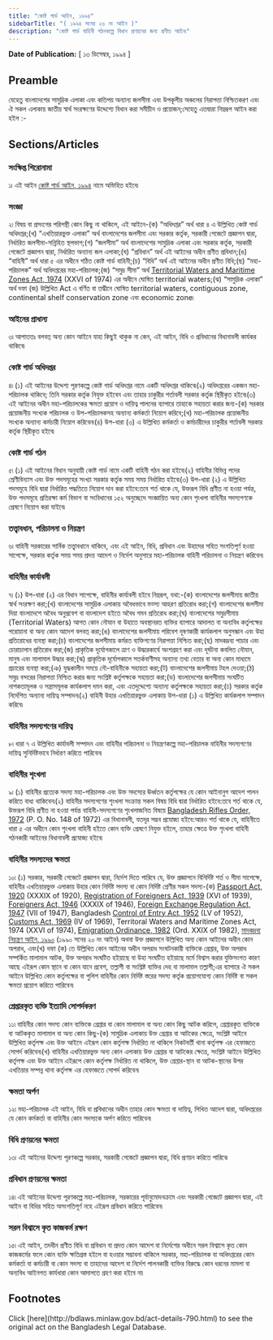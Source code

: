 ```yaml
---
title: "কোষ্ট গার্ড আইন, ১৯৯৪"
sidebarTitle: "( ১৯৯৪ সনের ২৬ নং আইন )"
description: "কোষ্ট গার্ড বাহিনী গঠনকল্পে বিধান প্রণয়নের জন্য প্রণীত আইন৷"
---
```


**Date of Publication:** [ ১৩ ডিসেম্বর, ১৯৯৪ ]

## Preamble

যেহেতু বাংলাদেশের সামুদ্রিক এলাকা এবং কতিপয় অন্যান্য জলসীমা এবং উপকূলীয় অঞ্চলের নিরাপত্তা নিশ্চিতকরণ এবং ঐ সকল এলাকায় জাতীয় স্বার্থ সংরক্ষণের উদ্দেশ্যে বিধান করা সমীচীন ও প্রয়োজন;সেহেতু এতদ্বারা নিম্নরূপ আইন করা হইল :-

## Sections/Articles

### সংক্ষিপ্ত শিরোনামা

১৷ এই আইন [কোষ্ট গার্ড আইন, ১৯৯৪](/laws/act-790 "কোষ্ট গার্ড আইন, ১৯৯৪") নামে অভিহিত হইবে৷

### সংজ্ঞা

২৷ বিষয় বা প্রসংগের পরিপন্থী কোন কিছু না থাকিলে, এই আইনে-(ক) “অধিদপ্তর” অর্থ ধারা ৪ এ উল্লিখিত কোষ্ট গার্ড অধিদপ্তর;(খ) “এখতিয়ারভুক্ত এলাকা” অর্থ বাংলাদেশের জলসীমা এবং সরকার কর্তৃক, সরকারী গেজেটে প্রজ্ঞাপন দ্বারা, নির্ধারিত জলসীমা-সন্নিহিত স্থলভাগ;(গ) “জলসীমা” অর্থ বাংলাদেশের সামুদ্রিক এলাকা এবং সরকার কর্তৃক, সরকারী গেজেটে প্রজ্ঞাপন দ্বারা, নির্ধারিত অন্যান্য জল এলাকা;(ঘ) ”প্রবিধান” অর্থ এই আইনের অধীন প্রণীত প্রবিধান;(ঙ) “বাহিনী” অর্থ ধারা ৫ এর অধীনে গঠিত কোষ্ট গার্ড বাহিনী;(চ) “বিধি” অর্থ এই আইনের অধীন প্রণীত বিধি;(ছ) “মহা-পরিচালক” অর্থ অধিদপ্তরের মহা-পরিচালক;(জ) “সমুদ্র সীমা” অর্থ [Territorial Waters and Maritime Zones Act, 1974](/laws/act-467 "Territorial Waters and Maritime Zones Act, 1974") (XXVI of 1974) এর অধীনে ঘোষিত territorial waters;(ঝ) “সামুদ্রিক এলাকা” অর্থ দফা (জ) উল্লিখিত Act এ বর্ণিত বা তদ্ধীনে ঘোষিত territorial waters, contiguous zone, continental shelf conservation zone এবং economic zone৷

### আইনের প্রাধান্য

৩৷ আপাততঃ বলবত্ অন্য কোন আইনে যাহা কিছুই থাকুক না কেন, এই আইন, বিধি ও প্রবিধানের বিধানাবলী কার্যকর থাকিবে৷

### কোষ্ট গার্ড অধিদপ্তর

৪৷ (১) এই আইনের উদ্দেশ্য পূরণকল্পে কোষ্ট গার্ড অধিদপ্তর নামে একটি অধিদপ্তর থাকিবে৷(২) অধিদপ্তরের একজন মহা-পরিচালক থাকিবে; তিনি সরকার কর্তৃক নিযুক্ত হইবেন এবং তাহার চাকুরীর শর্তাবলী সরকার কর্তৃক স্থিরীকৃত হইবে৷(৩) এই আইনের অধীন মহা-পরিচালকের ক্ষমতা প্রয়োগ ও দায়িত্ব পালনের ব্যাপারে তাহাকে সহায়তা করার জন্য-(ক) সরকার প্রয়োজনীয় সংখ্যক পরিচালক ও উপ-পরিচালকসহ অন্যান্য কর্মকর্তা নিয়োগ করিবে;(খ) মহা-পরিচালক প্রয়োজনীয় সংখ্যক অন্যান্য কর্মচারী নিয়োগ করিবেন৷(৪) উপ-ধারা (৩) এ উল্লিখিত কর্মকর্তা ও কর্মচারীদের চাকুরীর শর্তাবলী সরকার কর্তৃক স্থিরীকৃত হইবে৷

### কোষ্ট গার্ড গঠন

৫৷ (১) এই আইনের বিধান অনুযায়ী কোষ্ট গার্ড নামে একটি বাহিনী গঠন করা হইবে৷(২) বাহিনীর বিভিন্ন পদের শ্রেণীবিন্যাস এবং উক্ত পদসমূহের সংখ্যা সরকার কর্তৃক সময় সময় নির্ধারিত হইবে৷(৩) উপ-ধারা (২) এ উল্লিখিত পদসমূহে বিধি দ্বারা নির্ধারিত পদ্ধতিতে নিয়োগ দান করা হইবে:তবে শর্ত থাকে যে, উক্তরূপ বিধি প্রণীত না হওয়া পর্যন্ত, উক্ত পদসমূহে প্রতিরক্ষা কর্ম বিভাগ বা সংবিধানের ১৫২ অনুচ্ছেদে সংজ্ঞায়িত অন্য কোন শৃংখলা বাহিনীর সদস্যগণকে প্রেষণে নিয়োগ করা যাইবে৷

### তত্ত্বাবধান, পরিচালনা ও নিয়ন্ত্রণ

৬৷ বাহিনী সরকারের সার্বিক তত্ত্বাবধানে থাকিবে, এবং এই আইন, বিধি, প্রবিধান এবং উহাদের সহিত সংগতিপূর্ণ হওয়া সাপেক্ষে, সরকার কর্তৃক সময় সময় প্রদত্ত আদেশ ও নির্দেশ অনুসারে মহা-পরিচালক বাহিনী পরিচালনা ও নিয়ন্ত্রণ করিবেন৷

### বাহিনীর কার্যাবলী

৭৷ (১) উপ-ধারা (২) এর বিধান সাপেক্ষে, বাহিনীর কার্যাবলী হইবে নিম্নরূপ, যথা:-(ক) বাংলাদেশের জলসীমায় জাতীয় স্বার্থ সংরক্ষণ করা;(খ) বাংলাদেশের সামুদ্রিক এলাকায় অবৈধভাবে মত্স্য আহরণ প্রতিরোধ করা;(গ) বাংলাদেশের জলসীমা দিয়া বাংলাদেশে অবৈধ অনুপ্রবেশ বা বাংলাদেশ হইতে অবৈধ গমন প্রতিরোধ করা;(ঘ) বাংলাদেশের সমুদ্রসীমায় (Territorial Waters) আগত কোন নৌযান বা উহাতে অবস্থানরত ব্যক্তির ব্যাপারে আদালত বা অন্যবিধ কর্তৃপক্ষের পরোয়ানা বা অন্য কোন আদেশ বলবত্ করা;(ঙ) বাংলাদেশের জলসীমায় পরিবেশ দূষণকারী কার্যকলাপ অনুসন্ধান এবং উহা প্রতিরোধের ব্যবস্থা করা;(চ) বাংলাদেশের জলসীমায় কর্মরত ব্যক্তিগণের নিরাপত্তা নিশ্চিত করা;(ছ) মাদকদ্রব্য পাচার এবং চোরাচালান প্রতিরোধ করা;(জ) প্রাকৃতিক দূর্যোগকালে ত্রাণ ও উদ্ধারকার্যে অংশগ্রহণ করা এবং দূর্ঘটনা কবলিত নৌযান, মানুষ এবং মালামাল উদ্ধার করা;(ঝ) প্রাকৃতিক দূর্যোগকালে সতর্কবাণীসহ অন্যান্য তথ্য বেতার বা অন্য কোন মাধ্যমে প্রচারের ব্যবস্থা করা;(ঞ) যুদ্ধকালীন সময়ে নৌ-বাহিনীকে সহায়তা করা;(ট) বাংলাদেশের জলসীমায় টহল দেওয়া;(ঠ) সমুদ্র বন্দরের নিরাপত্তা নিশ্চিত করার জন্য সংশ্লিষ্ট কর্তৃপক্ষকে সহায়তা করা;(ড) বাংলাদেশের জলসীমায় সংঘটিত নাশকতামূলক ও সন্ত্রাসমূলক কার্যকলাপ দমন করা, এবং এতদুদ্দেশ্যে অন্যান্য কর্তৃপক্ষকে সহায়তা করা;(ঢ) সরকার কর্তৃক নির্দেশিত অন্যান্য দায়িত্ব সম্পাদন৷(২) বাহিনী উহার এখতিয়ারভুক্ত এলাকায় উপ-ধারা (১) এ উল্লিখিত কার্যকলাপ সম্পাদন করিবে৷

### বাহিনীর সদস্যগণের দায়িত্ব

৮৷ ধারা ৭ এ উল্লিখিত কার্যাবলী সম্পাদন এবং বাহিনীর পরিচালনা ও নিয়ন্ত্রণকল্পে মহা-পরিচালক বাহিনীর সদস্যগণের দায়িত্ব সুনির্দিষ্টভাবে নির্ধারণ করিতে পারিবেন৷

### বাহিনীর শৃংখলা

৯৷ (১) বাহিনীর প্রত্যেক সদস্য মহা-পরিচালক এবং উক্ত সদস্যের ঊর্ধ্বতন কর্তৃপক্ষের যে কোন আইনানুগ আদেশ পালন করিতে বাধ্য থাকিবেন৷(২) বাহিনীর সদস্যগণের শৃংখলা সংক্রান্ত সকল বিষয় বিধি দ্বারা নির্ধারিত হইবে:তবে শর্ত থাকে যে, উক্তরূপ বিধি প্রণীত না হওয়া পর্যন্ত বাহিনী-সদস্যগণের শৃংখলাজনিত বিষয়ে [Bangladesh Rifles Order, 1972](/laws/act-422 "Bangladesh Rifles Order, 1972 ") (P. O. No. 148 of 1972) এর বিধানাবলী, যতদূর সম্ভব প্রযোজ্য হইবে:আরও শর্ত থাকে যে, বাহিনীতে ধারা ৫ এর অধীনে কোন শৃংখলা বাহিনী হইতে কোন ব্যক্তি প্রেষণে নিযুক্ত হইলে, তাহার ক্ষেত্রে উক্ত শৃংখলা বাহিনী গঠনকারী আইনের বিধানাবলী প্রযোজ্য হইবে৷

### বাহিনীর সদস্যদের ক্ষমতা

১০৷ (১) সরকার, সরকারী গেজেটে প্রজ্ঞাপন দ্বারা, নির্দেশ দিতে পারিবে যে, উক্ত প্রজ্ঞাপনে বিনির্দিষ্ট শর্ত ও সীমা সাপেক্ষে, বাহিনীর এখতিয়ারভুক্ত এলাকায় উহার কোন নির্দিষ্ট সদস্য বা কোন নির্দিষ্ট শ্রেণীর সকল সদস্য-(ক) [Passport Act, 1920](/laws/act-121 "Passport Act, 1920") (XXXIX of 1920), [Registration of Foreigners Act, 1939](/laws/act-182 "Registration of Foreigners Act, 1939") (XVI of 1939), [Foreigners Act, 1946](/laws/act-216 "Foreigners Act, 1946") (XXXIX of 1946), [Foreign Exchange Regulation Act, 1947](/laws/act-218 "Foreign Exchange Regulation Act, 1947") (VII of 1947), Bangladesh [Control of Entry Act, 1952](/laws/act-251 "Control of Entry Act, 1952") (LV of 1952), [Customs Act, 1969](/laws/act-354 "Customs Act, 1969") (IV of 1969), Territoral Waters and Maritime Zones Act, 1974 (XXVI of 1974), [Emigration Ordinance, 1982](/laws/act-628 "Emigration Ordinance, 1982") (Ord. XXIX of 1982), [মাদকদ্রব্য নিয়ন্ত্রণ আইন, ১৯৯০](/laws/act-736 "মাদকদ্রব্য নিয়ন্ত্রণ আইন, ১৯৯০") (১৯৯০ সনের ২০ নং আইন) অথবা উক্ত প্রজ্ঞাপনে উল্লিখিত অন্য কোন আইনের অধীন কোন অপরাধ, এবং(খ) দফা (ক) তে উল্লিখিত কোন আইনের অধীন অপরাধ সংঘটনকারী ব্যক্তিকে গ্রেপ্তার, উক্ত অপরাধ সম্পর্কিত মালামাল আটক, উক্ত অপরাধ সংঘটিত হইয়াছে বা উহা সংঘটিত হইয়াছে মর্মে বিশ্বাস করার যুক্তিসংগত কারণ আছে এইরূপ কোন স্থানে বা কোন যানে প্রবেশ, তল্লাশী বা সংশ্লিষ্ট ব্যক্তির দেহ বা মালামাল তল্লাশী;এর ব্যাপারে ঐ সকল আইনে উল্লিখিত কোন কর্তৃপক্ষের বা পুলিশ বাহিনীর কোন নির্দিষ্ট স্তরের সদস্য কর্তৃক প্রয়োগযোগ্য কোন নির্দিষ্ট বা সকল ক্ষমতা প্রয়োগ করিতে পারিবেন৷

### গ্রেপ্তারকৃত ব্যক্তি ইত্যাদি সোপর্দকরণ

১১৷ বাহিনীর কোন সদস্য কোন ব্যক্তিকে গ্রেপ্তার বা কোন মালামাল বা অন্য কোন কিছু আটক করিলে, গ্রেপ্তারকৃত ব্যক্তিকে বা আটককৃত মালামাল বা অন্য কোন কিছু-(ক) সামুদ্রিক এলাকায় উক্ত গ্রেপ্তার বা আটকের ক্ষেত্রে, সংশ্লিষ্ট আইনে উল্লিখিত কর্তৃপক্ষ এবং উক্ত আইনে এইরূপ কোন কর্তৃপক্ষ নির্ধারিত না থাকিলে নিকটবর্তী থানা কর্তৃপক্ষ এর হেফাজতে সোপর্দ করিবেন৷(খ) বাহিনীর এখতিয়ারভুক্ত অন্য কোন এলাকায় উক্ত গ্রেপ্তার বা আটকের ক্ষেত্রে, সংশ্লিষ্ট আইনে উল্লিখিত কর্তৃপক্ষ এবং উক্ত আইনে এইরূপে কোন কর্তৃপক্ষ নির্ধারিত না থাকিলে, উক্ত গ্রেপ্তার-স্থান বা আটক-স্থানের উপর এখতিয়ার সম্পন্ন থানা কর্তৃপক্ষ এর হেফাজতে সোপর্দ করিবেন৷

### ক্ষমতা অর্পণ

১২৷ মহা-পরিচালক এই আইন, বিধি বা প্রবিধানের অধীন তাহার কোন ক্ষমতা বা দায়িত্ব, লিখিত আদেশ দ্বারা, অধিদপ্তরের যে কোন কর্মকর্তা বা বাহিনীর কোন সদস্যকে অর্পণ করিতে পারিবেন৷

### বিধি প্রণয়নের ক্ষমতা

১৩৷ এই আইনের উদ্দেশ্য পূরণকল্পে সরকার, সরকারী গেজেটে প্রজ্ঞাপন দ্বারা, বিধি প্রণয়ন করিতে পারিবে৷

### প্রবিধান প্রণয়নের ক্ষমতা

১৪৷ এই আইনের উদ্দেশ্য পূরণকল্পে মহা-পরিচালক, সরকারের পূর্বানুমোদনক্রমে এবং সরকারী গেজেটে প্রজ্ঞাপন দ্বারা, এই আইন বা বিধির সহিত অসংগতিপূর্ণ নহে এইরূপ প্রবিধান করিতে পারিবেন৷

### সরল বিশ্বাসে কৃত কাজকর্ম রক্ষণ

১৫৷ এই আইন, তদধীন প্রণীত বিধি বা প্রবিধান বা প্রদত্ত কোন আদেশ বা নির্দেশের অধীনে সরল বিশ্বাসে কৃত কোন কাজকর্মের ফলে কোন ব্যক্তি ক্ষতিগ্রস্ত হইলে বা হওয়ার সম্ভাবনা থাকিলে সরকার, মহা-পরিচালক বা অধিদপ্তরের কোন কর্মকর্তা বা কর্মচারী বা কোন সদস্য বা তাহাদের আদেশ বা নির্দেশ পালনকারী ব্যক্তির বিরুদ্ধে কোন ধরনের মামলা বা অন্যবিধ আইনগত কার্যধারা কোন আদালতে গ্রহণ করা হইবে না৷

## Footnotes

<Note>
  Click [here](http://bdlaws.minlaw.gov.bd/act-details-790.html) to see the original act on the Bangladesh Legal Database.
</Note>
